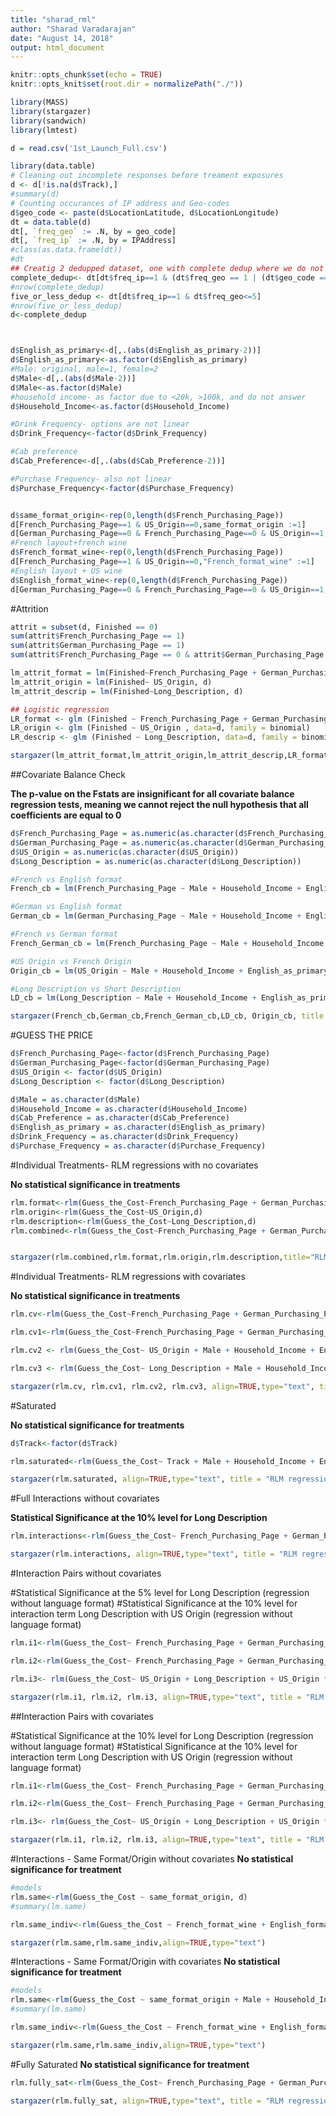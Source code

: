 ```yaml
---
title: "sharad_rml"
author: "Sharad Varadarajan"
date: "August 14, 2018"
output: html_document
---
```


```r
knitr::opts_chunk$set(echo = TRUE)
knitr::opts_knit$set(root.dir = normalizePath("./"))

library(MASS)
library(stargazer)
library(sandwich)
library(lmtest)

d = read.csv('1st_Launch_Full.csv')
```

```r
library(data.table)
# Cleaning out incomplete responses before treament exposures
d <- d[!is.na(d$Track),]
#summary(d)
# Counting occurances of IP address and Geo-codes
d$geo_code <- paste(d$LocationLatitude, d$LocationLongitude)
dt = data.table(d)
dt[, `freq_geo` := .N, by = geo_code]
dt[, `freq_ip` := .N, by = IPAddress]
#class(as.data.frame(dt))
#dt
## Creatig 2 dedupped dataset, one with complete dedup where we do not allow any duplicates in IP or Geo code, and one where we exclude IP dupes, but allow up to 5 dups per geo code
complete_dedup<- dt[dt$freq_ip==1 & (dt$freq_geo == 1 | (dt$geo_code == 'NA NA' & Track!= ''))]
#nrow(complete_dedup)
five_or_less_dedup <- dt[dt$freq_ip==1 & dt$freq_geo<=5]
#nrow(five_or_less_dedup)
d<-complete_dedup



d$English_as_primary<-d[,.(abs(d$English_as_primary-2))]
d$English_as_primary<-as.factor(d$English_as_primary)
#Male: original, male=1, female=2
d$Male<-d[,.(abs(d$Male-2))]
d$Male<-as.factor(d$Male)
#household income- as factor due to <20k, >100k, and do not answer
d$Household_Income<-as.factor(d$Household_Income)

#Drink Frequency- options are not linear 
d$Drink_Frequency<-factor(d$Drink_Frequency)

#Cab preference
d$Cab_Preference<-d[,.(abs(d$Cab_Preference-2))]

#Purchase Frequency- also not linear
d$Purchase_Frequency<-factor(d$Purchase_Frequency)


d$same_format_origin<-rep(0,length(d$French_Purchasing_Page))
d[French_Purchasing_Page==1 & US_Origin==0,same_format_origin :=1]
d[German_Purchasing_Page==0 & French_Purchasing_Page==0 & US_Origin==1,same_format_origin :=1]
#French layout+french wine
d$French_format_wine<-rep(0,length(d$French_Purchasing_Page))
d[French_Purchasing_Page==1 & US_Origin==0,"French_format_wine" :=1]
#English layout + US wine
d$English_format_wine<-rep(0,length(d$French_Purchasing_Page))
d[German_Purchasing_Page==0 & French_Purchasing_Page==0 & US_Origin==1,"English_format_wine" :=1]

```

#Attrition
```r
attrit = subset(d, Finished == 0)
sum(attrit$French_Purchasing_Page == 1)
sum(attrit$German_Purchasing_Page == 1)
sum(attrit$French_Purchasing_Page == 0 & attrit$German_Purchasing_Page == 0)

lm_attrit_format = lm(Finished~French_Purchasing_Page + German_Purchasing_Page, d)
lm_attrit_origin = lm(Finished~ US_Origin, d)
lm_attrit_descrip = lm(Finished~Long_Description, d)

## Logistic regression
LR_format <- glm (Finished ~ French_Purchasing_Page + German_Purchasing_Page, data=d, family = binomial)
LR_origin <- glm (Finished ~ US_Origin , data=d, family = binomial)
LR_descrip <- glm (Finished ~ Long_Description, data=d, family = binomial)

stargazer(lm_attrit_format,lm_attrit_origin,lm_attrit_descrip,LR_format, LR_origin, LR_descrip, title="Attrition Regressions", align=TRUE, type="text")
```
##Covariate Balance Check

**The p-value on the Fstats are insignificant for all covariate balance regression tests, meaning we cannot reject the null hypothesis that all coefficients are equal to 0**
```r

d$French_Purchasing_Page = as.numeric(as.character(d$French_Purchasing_Page))
d$German_Purchasing_Page = as.numeric(as.character(d$German_Purchasing_Page))
d$US_Origin = as.numeric(as.character(d$US_Origin))
d$Long_Description = as.numeric(as.character(d$Long_Description))

#French vs English format
French_cb = lm(French_Purchasing_Page ~ Male + Household_Income + English_as_primary + Drink_Frequency + Cab_Preference + Purchase_Frequency, data = d[d$German_Purchasing_Page != 1,])

#German vs English format
German_cb = lm(German_Purchasing_Page ~ Male + Household_Income + English_as_primary + Drink_Frequency + Cab_Preference + Purchase_Frequency, data = d[d$French_Purchasing_Page != 1,])

#French vs German format
French_German_cb = lm(French_Purchasing_Page ~ Male + Household_Income + English_as_primary + Drink_Frequency + Cab_Preference + Purchase_Frequency, data = d[d$French_Purchasing_Page == 1 | d$German_Purchasing_Page == 1 ,])

#US Origin vs French Origin
Origin_cb = lm(US_Origin ~ Male + Household_Income + English_as_primary + Drink_Frequency + Cab_Preference + Purchase_Frequency, data = d)

#Long Description vs Short Description
LD_cb = lm(Long_Description ~ Male + Household_Income + English_as_primary + Drink_Frequency + Cab_Preference + Purchase_Frequency, data = d)

stargazer(French_cb,German_cb,French_German_cb,LD_cb, Origin_cb, title ="Covariate Balance Regressions", align=TRUE, type="text",font.size= "scriptsize", column.sep.width = "0.5pt")


```

#GUESS THE PRICE

```r
d$French_Purchasing_Page<-factor(d$French_Purchasing_Page)
d$German_Purchasing_Page<-factor(d$German_Purchasing_Page)
d$US_Origin <- factor(d$US_Origin)
d$Long_Description <- factor(d$Long_Description)

d$Male = as.character(d$Male)
d$Household_Income = as.character(d$Household_Income)
d$Cab_Preference = as.character(d$Cab_Preference)
d$English_as_primary = as.character(d$English_as_primary)
d$Drink_Frequency = as.character(d$Drink_Frequency)
d$Purchase_Frequency = as.character(d$Purchase_Frequency)

```

#Individual Treatments- RLM regressions with no covariates

**No statistical significance in treatments**
```r
rlm.format<-rlm(Guess_the_Cost~French_Purchasing_Page + German_Purchasing_Page, d)
rlm.origin<-rlm(Guess_the_Cost~US_Origin,d)
rlm.description<-rlm(Guess_the_Cost~Long_Description,d)
rlm.combined<-rlm(Guess_the_Cost~French_Purchasing_Page + German_Purchasing_Page + US_Origin + Long_Description,d)


stargazer(rlm.combined,rlm.format,rlm.origin,rlm.description,title="RLM Basic regressions- no covariates", align=TRUE, type="text")
```

#Individual Treatments- RLM regressions with covariates

**No statistical significance in treatments**
```r

rlm.cv<-rlm(Guess_the_Cost~French_Purchasing_Page + German_Purchasing_Page + US_Origin + Long_Description +  Male + Household_Income + English_as_primary  + Drink_Frequency + Cab_Preference + Purchase_Frequency, d)

rlm.cv1<-rlm(Guess_the_Cost~French_Purchasing_Page + German_Purchasing_Page + Male + Household_Income + English_as_primary  + Drink_Frequency + Cab_Preference + Purchase_Frequency, d)

rlm.cv2 <- rlm(Guess_the_Cost~ US_Origin + Male + Household_Income + English_as_primary  + Drink_Frequency + Cab_Preference + Purchase_Frequency,d)

rlm.cv3 <- rlm(Guess_the_Cost~ Long_Description + Male + Household_Income + English_as_primary  + Drink_Frequency + Cab_Preference + Purchase_Frequency,d)

stargazer(rlm.cv, rlm.cv1, rlm.cv2, rlm.cv3, align=TRUE,type="text", title = "RLM Basic regressions- with covariates")
```

#Saturated

**No statistical significance for treatments**
```r
d$Track<-factor(d$Track)

rlm.saturated<-rlm(Guess_the_Cost~ Track + Male + Household_Income + English_as_primary + Drink_Frequency + Cab_Preference + Purchase_Frequency,d)

stargazer(rlm.saturated, align=TRUE,type="text", title = "RLM regressions- saturated")
```

#Full Interactions without covariates

**Statistical Significance at the 10% level for Long Description**

```r
rlm.interactions<-rlm(Guess_the_Cost~ French_Purchasing_Page + German_Purchasing_Page + US_Origin + Long_Description + French_Purchasing_Page * US_Origin + German_Purchasing_Page * US_Origin + French_Purchasing_Page * Long_Description + German_Purchasing_Page * Long_Description + US_Origin * Long_Description + French_Purchasing_Page * US_Origin * Long_Description + German_Purchasing_Page* US_Origin * Long_Description,d)

stargazer(rlm.interactions, align=TRUE,type="text", title = "RLM regression- with interactions")
```


#Interaction Pairs without covariates

#Statistical Significance at the 5% level for Long Description (regression without language format)
#Statistical Significance at the 10% level for interaction term Long Description with US Origin (regression without language format)
```r
rlm.i1<-rlm(Guess_the_Cost~ French_Purchasing_Page + German_Purchasing_Page + US_Origin + French_Purchasing_Page * US_Origin + German_Purchasing_Page * US_Origin,d)

rlm.i2<-rlm(Guess_the_Cost~ French_Purchasing_Page + German_Purchasing_Page + Long_Description + French_Purchasing_Page * Long_Description + German_Purchasing_Page * Long_Description,d)

rlm.i3<- rlm(Guess_the_Cost~ US_Origin + Long_Description + US_Origin * Long_Description, d)

stargazer(rlm.i1, rlm.i2, rlm.i3, align=TRUE,type="text", title = "RLM regression- with interactions")
```

##Interaction Pairs with covariates

#Statistical Significance at the 10% level for Long Description (regression without language format)
#Statistical Significance at the 10% level for interaction term Long Description with US Origin (regression without language format)

```r
rlm.i1<-rlm(Guess_the_Cost~ French_Purchasing_Page + German_Purchasing_Page + US_Origin + French_Purchasing_Page * US_Origin + German_Purchasing_Page * US_Origin + Male + Household_Income + English_as_primary + Drink_Frequency + Cab_Preference + Purchase_Frequency,d)

rlm.i2<-rlm(Guess_the_Cost~ French_Purchasing_Page + German_Purchasing_Page + Long_Description + French_Purchasing_Page * Long_Description + German_Purchasing_Page * Long_Description + Male + Household_Income + English_as_primary + Drink_Frequency + Cab_Preference + Purchase_Frequency,d)

rlm.i3<- rlm(Guess_the_Cost~ US_Origin + Long_Description + US_Origin * Long_Description + Male + Household_Income + English_as_primary + Drink_Frequency + Cab_Preference + Purchase_Frequency, d)

stargazer(rlm.i1, rlm.i2, rlm.i3, align=TRUE,type="text", title = "RLM regression- with interactions")
```

#Interactions - Same Format/Origin without covariates
**No statistical significance for treatment**
```r
#models
rlm.same<-rlm(Guess_the_Cost ~ same_format_origin, d)
#summary(lm.same)

rlm.same_indiv<-rlm(Guess_the_Cost ~ French_format_wine + English_format_wine, d)

stargazer(rlm.same,rlm.same_indiv,align=TRUE,type="text")
```



#Interactions - Same Format/Origin with covariates
**No statistical significance for treatment**
```r
#models
rlm.same<-rlm(Guess_the_Cost ~ same_format_origin + Male + Household_Income + English_as_primary + Drink_Frequency + Cab_Preference + Purchase_Frequency ,d)
#summary(lm.same)

rlm.same_indiv<-rlm(Guess_the_Cost ~ French_format_wine + English_format_wine + Male + Household_Income + English_as_primary + Drink_Frequency + Cab_Preference + Purchase_Frequency,d)

stargazer(rlm.same,rlm.same_indiv,align=TRUE,type="text")
```


#Fully Saturated
**No statistical significance for treatment**
```r
rlm.fully_sat<-rlm(Guess_the_Cost~ French_Purchasing_Page + German_Purchasing_Page + US_Origin + Long_Description + French_Purchasing_Page * US_Origin + German_Purchasing_Page * US_Origin + French_Purchasing_Page * Long_Description + German_Purchasing_Page * Long_Description + US_Origin * Long_Description + French_Purchasing_Page * US_Origin * Long_Description + German_Purchasing_Page* US_Origin * Long_Description + Male + Household_Income + English_as_primary + Drink_Frequency + Cab_Preference + Purchase_Frequency,d)

stargazer(rlm.fully_sat, align=TRUE,type="text", title = "RLM regression- with interactions")
```

